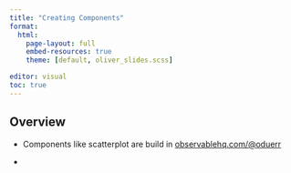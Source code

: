 ```yaml
---
title: "Creating Components"
format: 
  html:
    page-layout: full
    embed-resources: true 
    theme: [default, oliver_slides.scss]

editor: visual
toc: true
---
```


## Overview

-   Components like scatterplot are build in [observablehq.com/\@oduerr](https://observablehq.com/@oduerr)

-   
